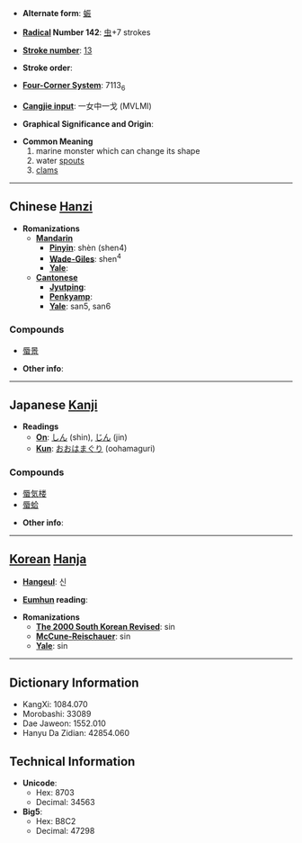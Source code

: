 * '''Alternate form''': [[蜄]]

* '''[[Wiktionary:Chinese radical index| Radical]] Number 142''': [[Wiktionary:Chinese radical index 虫|虫]]+7 strokes

* '''[[Wiktionary:Chinese total strokes index|Stroke number]]''': [[Wiktionary:Chinese total strokes index 13|13]]

* '''Stroke order''': 

* '''[[Wiktionary:Chinese four corner index|Four-Corner System]]''': 7113<sub>6</sub>

* '''[[Wiktionary:Chinese Cangjie index|Cangjie input]]''': 一女中一戈 (MVLMI)

* '''Graphical Significance and Origin''': 

* '''Common Meaning'''
*# marine monster which can change its shape
*# water [[spout]]s
*# [[clam]]s


----

== Chinese [[Hanzi]] ==

* '''Romanizations'''
** '''[[Mandarin]]'''
*** '''[[Pinyin]]''': shèn (shen4)
*** '''[[Wade-Giles]]''': shen<sup>4</sup>
*** '''[[Yale]]''': 
** '''[[Cantonese]]'''
*** '''[[Jyutping]]''':
*** '''[[Penkyamp]]''': 
*** '''[[Yale]]''': san5, san6

===Compounds===
*[[蜃景]]

* '''Other info''': 

----

== Japanese [[Kanji]] ==

* '''Readings'''
** '''[[On]]''': [[しん]] (shin), [[じん]] (jin)
** '''[[Kun]]''': [[おおはまぐり]] (oohamaguri)

===Compounds===
*[[蜃気楼]]
*[[蜃蛤]]

* '''Other info''':  

----

== [[Korean]] [[Hanja]] ==

* '''[[Hangeul]]''': 신

* '''[[Eumhun]] reading''': 

* '''Romanizations'''
** '''[[The 2000 South Korean Revised Romanization|The 2000 South Korean Revised]]''': sin
** '''[[McCune-Reischauer]]''': sin
** '''[[Yale]]''': sin

----

== Dictionary Information ==

* KangXi: 1084.070
* Morobashi: 33089
* Dae Jaweon: 1552.010
* Hanyu Da Zidian: 42854.060

== Technical Information ==

* '''Unicode''':
** Hex: 8703
** Decimal: 34563
* '''Big5''':
** Hex: B8C2
** Decimal: 47298